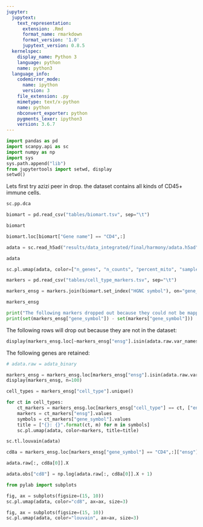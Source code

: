 ```yaml
---
jupyter:
  jupytext:
    text_representation:
      extension: .Rmd
      format_name: rmarkdown
      format_version: '1.0'
      jupytext_version: 0.8.5
  kernelspec:
    display_name: Python 3
    language: python
    name: python3
  language_info:
    codemirror_mode:
      name: ipython
      version: 3
    file_extension: .py
    mimetype: text/x-python
    name: python
    nbconvert_exporter: python
    pygments_lexer: ipython3
    version: 3.6.7
---
```


```python
import pandas as pd
import scanpy.api as sc
import numpy as np
import sys
sys.path.append("lib")
from jupytertools import setwd, display
setwd()
```

Lets first try azizi peer in drop. 
the dataset contains all kinds of CD45+ immune cells. 

```python
sc.pp.dca
```

```python
biomart = pd.read_csv("tables/biomart.tsv", sep="\t")
```

```python
biomart
```

```python
biomart.loc[biomart["Gene name"] == "CD4",:]
```

```python
adata = sc.read_h5ad("results/data_integrated/final/harmony/adata.h5ad")
```

```python
adata
```

```python
sc.pl.umap(adata, color=["n_genes", "n_counts", "percent_mito", "sample", "patient", "origin"], ncols=2)
```

```python
markers = pd.read_csv("tables/cell_type_markers.tsv", sep="\t")
```

```python
markers_ensg = markers.join(biomart.set_index("HGNC symbol"), on="gene_symbol").rename(columns={"Gene stable ID": "ensg"})
```

```python
markers_ensg
```

```python
print("The following markers dropped out because they could not be mapped to an ENSG symbol: ")
print(set(markers_ensg["gene_symbol"]) - set(markers["gene_symbol"]))
```

The following rows will drop out because they are not in the dataset:

```python
display(markers_ensg.loc[~markers_ensg["ensg"].isin(adata.raw.var_names), :], n=50)
```

The following genes are retained: 

```python
# adata.raw = adata_binary
```

```python
markers_ensg = markers_ensg.loc[markers_ensg["ensg"].isin(adata.raw.var_names), :]
display(markers_ensg, n=100)
```

```python
cell_types = markers_ensg["cell_type"].unique()
```

```python
for ct in cell_types:
    ct_markers = markers_ensg.loc[markers_ensg["cell_type"] == ct, ["ensg", "gene_symbol"]].drop_duplicates()
    markers = ct_markers["ensg"].values
    symbols = ct_markers["gene_symbol"].values
    title = ["{}: {}".format(ct, m) for m in symbols]
    sc.pl.umap(adata, color=markers, title=title)
```

```python
sc.tl.louvain(adata)
```

```python
cd8a = markers_ensg.loc[markers_ensg["gene_symbol"] == "CD4",:]["ensg"].values
```

```python
adata.raw[:, cd8a[0]].X
```

```python
adata.obs["cd8"] = np.log(adata.raw[:, cd8a[0]].X + 1)
```

```python
from pylab import subplots
```

```python
fig, ax = subplots(figsize=(15, 10))
sc.pl.umap(adata, color="cd8", ax=ax, size=3)
```

```python
fig, ax = subplots(figsize=(15, 10))
sc.pl.umap(adata, color="louvain", ax=ax, size=3)
```

```python

```

```python

```
